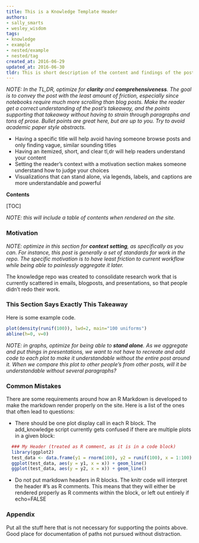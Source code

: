 ```yaml
---
title: This is a Knowledge Template Header
authors:
- sally_smarts
- wesley_wisdom
tags:
- knowledge
- example
- nested/example
- nested/tag
created_at: 2016-06-29
updated_at: 2016-06-30
tldr: This is short description of the content and findings of the post.
---
```


_NOTE: In the TL,DR, optimize for **clarity** and **comprehensiveness**. The goal is to convey the post with the least amount of friction, especially since notebooks require much more scrolling than blog posts. Make the reader get a correct understanding of the post's takeaway, and the points supporting that takeaway without having to strain through paragraphs and tons of prose. Bullet points are great here, but are up to you. Try to avoid academic paper style abstracts._

* Having a specific title will help avoid having someone browse posts and only finding vague, similar sounding titles
* Having an itemized, short, and clear tl,dr will help readers understand your content
* Setting the reader's context with a motivation section makes someone understand how to judge your choices
* Visualizations that can stand alone, via legends, labels, and captions are more understandable and powerful

**Contents**

[TOC]

_NOTE: this will include a table of contents when rendered on the site._


### Motivation

_NOTE: optimize in this section for **context setting**, as specifically as you can. For instance, this post is generally a set of standards for work in the repo. The specific motivation is to have least friction to current workflow while being able to painlessly aggregate it later._

The knowledge repo was created to consolidate research work that is currently scattered in emails, blogposts, and presentations, so that people didn't redo their work. 

### This Section Says Exactly This Takeaway

Here is some example code.

```r
plot(density(runif(100)), lwd=2, main="100 uniforms")
abline(h=0, v=0)
```


_NOTE: in graphs, optimize for being able to **stand alone**. As we aggregate and put things in presentations, we want to not have to recreate and add code to each plot to make it understandable without the entire post around it. When we compare this plot to other people's from other posts, will it be understandable without several paragraphs?_


### Common Mistakes

There are some requirements around how an R Markdown is developed to make the markdown render properly on the site. Here is a list of the ones that often lead to questions:

 - There should be one plot display call in each R block. The add_knowledge script currently gets confused if there are multiple plots in a given block:

```r
  ### My Header (treated as R comment, as it is in a code block)
  library(ggplot2)
  test_data <- data.frame(y1 = rnorm(100), y2 = runif(100), x = 1:100)
  ggplot(test_data, aes(y = y1, x = x)) + geom_line()
  ggplot(test_data, aes(y = y2, x = x)) + geom_line()
```

 - Do not put markdown headers in R blocks. The knitr code will interpret the header #'s as R comments. This means that they will either be rendered properly as R comments within the block, or left out entirely if echo=FALSE

### Appendix

Put all the stuff here that is not necessary for supporting the points above. Good place for documentation of paths not pursued without distraction.

